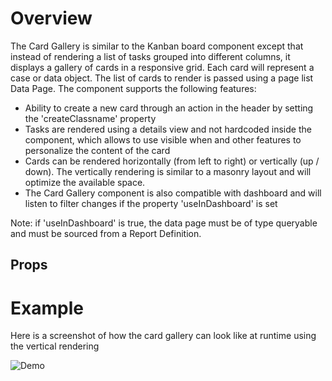 
<Meta of={DemoStories} />

# Overview

The Card Gallery is similar to the Kanban board component except that instead of rendering a list of tasks grouped into different columns, it displays a gallery of cards in a responsive grid.
Each card will represent a case or data object. The list of cards to render is passed using a page list Data Page. The component supports the following features:

- Ability to create a new card through an action in the header by setting the 'createClassname' property
- Tasks are rendered using a details view and not hardcoded inside the component, which allows to use visible when and other features to personalize the content of the card
- Cards can be rendered horizontally (from left to right) or vertically (up / down). The vertically rendering is similar to a masonry layout and will optimize the available space.
- The Card Gallery component is also compatible with dashboard and will listen to filter changes if the property 'useInDashboard' is set

Note: if 'useInDashboard' is true, the data page must be of type queryable and must be sourced from a Report Definition.

<Story of={DemoStories.Default} />

## Props

<Controls />

# Example

Here is a screenshot of how the card gallery can look like at runtime using the vertical rendering

![Demo](CardGallery_Demo.jpg)
